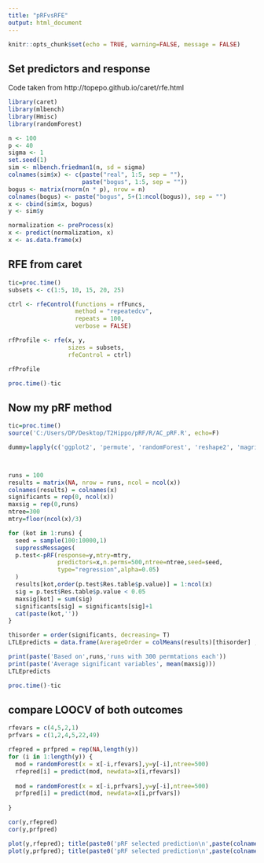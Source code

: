 ---
title: "pRFvsRFE"
output: html_document
---

```{r setup, include=FALSE}
knitr::opts_chunk$set(echo = TRUE, warning=FALSE, message = FALSE)
```

## Set predictors and response
Code taken from http://topepo.github.io/caret/rfe.html


```{r setupvars}
library(caret)
library(mlbench)
library(Hmisc)
library(randomForest)

n <- 100
p <- 40
sigma <- 1
set.seed(1)
sim <- mlbench.friedman1(n, sd = sigma)
colnames(sim$x) <- c(paste("real", 1:5, sep = ""),
                     paste("bogus", 1:5, sep = ""))
bogus <- matrix(rnorm(n * p), nrow = n)
colnames(bogus) <- paste("bogus", 5+(1:ncol(bogus)), sep = "")
x <- cbind(sim$x, bogus)
y <- sim$y

normalization <- preProcess(x)
x <- predict(normalization, x)
x <- as.data.frame(x)

```

## RFE from caret
```{r rfe}
tic=proc.time()
subsets <- c(1:5, 10, 15, 20, 25)

ctrl <- rfeControl(functions = rfFuncs,
                   method = "repeatedcv",
                   repeats = 100,
                   verbose = FALSE)

rfProfile <- rfe(x, y,
                 sizes = subsets,
                 rfeControl = ctrl)

rfProfile

proc.time()-tic
```

## Now my pRF method

```{r prf}
tic=proc.time()
source('C:/Users/DP/Desktop/T2Hippo/pRF/R/AC_pRF.R', echo=F)

dummy=lapply(c('ggplot2', 'permute', 'randomForest', 'reshape2', 'magrittr','multtest','plyr'),suppressPackageStartupMessages(require), character.only=T)



runs = 100
results = matrix(NA, nrow = runs, ncol = ncol(x))
colnames(results) = colnames(x)
significants = rep(0, ncol(x))
maxsig = rep(0,runs)
ntree=300
mtry=floor(ncol(x)/3)

for (kot in 1:runs) {
  seed = sample(100:10000,1)
  suppressMessages(
  p.test<-pRF(response=y,mtry=mtry,
              predictors=x,n.perms=500,ntree=ntree,seed=seed,
              type="regression",alpha=0.05)
  )
  results[kot,order(p.test$Res.table$p.value)] = 1:ncol(x)
  sig = p.test$Res.table$p.value < 0.05
  maxsig[kot] = sum(sig)
  significants[sig] = significants[sig]+1
  cat(paste(kot,''))
}

thisorder = order(significants, decreasing= T)
LTLEpredicts = data.frame(AverageOrder = colMeans(results)[thisorder] , SignificanceRatio=(significants/runs)[thisorder])

print(paste('Based on',runs,'runs with 300 permtations each'))
print(paste('Average significant variables', mean(maxsig)))
LTLEpredicts

proc.time()-tic
```


## compare LOOCV of both outcomes

```{r loocv}
rfevars = c(4,5,2,1)
prfvars = c(1,2,4,5,22,49)

rfepred = prfpred = rep(NA,length(y))
for (i in 1:length(y)) {
  mod = randomForest(x = x[-i,rfevars],y=y[-i],ntree=500)
  rfepred[i] = predict(mod, newdata=x[i,rfevars])
  
  mod = randomForest(x = x[-i,prfvars],y=y[-i],ntree=500)
  prfpred[i] = predict(mod, newdata=x[i,prfvars])
  
}

cor(y,rfepred)
cor(y,prfpred)

plot(y,rfepred); title(paste0('pRF selected prediction\n',paste(colnames(x)[rfevars], collapse=' ')))
plot(y,prfpred); title(paste0('pRF selected prediction\n',paste(colnames(x)[prfvars], collapse=' ')))

```
